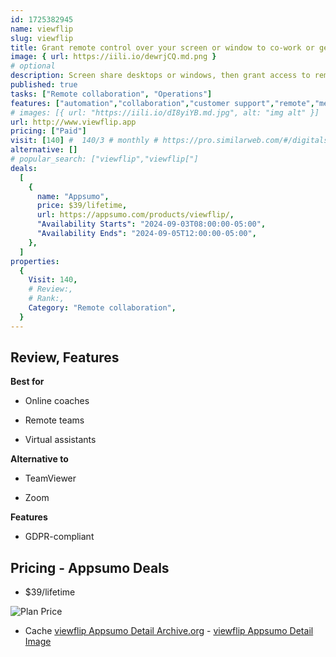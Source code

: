 ```yaml
---
id: 1725382945
name: viewflip 
slug: viewflip
title: Grant remote control over your screen or window to co-work or get expert technical support
image: { url: https://iili.io/dewrjCQ.md.png }
# optional
description: Screen share desktops or windows, then grant access to remote keyboard and mouse controlConnect with global experts for technical support, and showcase your own expertise to help others
published: true
tasks: ["Remote collaboration", "Operations"]
features: ["automation","collaboration","customer support","remote","meeting","productivity"]
# images: [{ url: "https://iili.io/dI8yiYB.md.jpg", alt: "img alt" }]
url: http://www.viewflip.app
pricing: ["Paid"]
visit: [140] #  140/3 # monthly # https://pro.similarweb.com/#/digitalsuite/websiteanalysis/home
alternative: []
# popular_search: ["viewflip","viewflip["]
deals:
  [
    {
      name: "Appsumo",
      price: $39/lifetime,
      url: https://appsumo.com/products/viewflip/,
      "Availability Starts": "2024-09-03T08:00:00-05:00",
      "Availability Ends": "2024-09-05T12:00:00-05:00",
    },
  ]
properties:
  {
    Visit: 140,
    # Review:,
    # Rank:,
    Category: "Remote collaboration",
  }
---
```


## Review, Features

 

**Best for**

- Online coaches

- Remote teams

- Virtual assistants

**Alternative to**

- TeamViewer

- Zoom

**Features**

- GDPR-compliant

## Pricing - Appsumo Deals

- $39/lifetime

<Img src="https://iili.io/dk7isP1.png" alt="Plan Price" />

- Cache [viewflip  Appsumo Detail Archive.org](https://web.archive.org/web/*/https://appsumo.com/products/viewflip/) - [viewflip  Appsumo Detail Image](https://iili.io/dk7sxx2.png)
